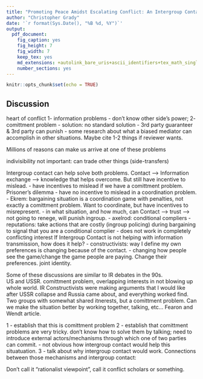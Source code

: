 ```yaml
---
title: "Promoting Peace Amidst Escalating Conflict: An Intergroup Contact Field Experiment in Nigeria - Ekrem Talk"
author: "Christopher Grady"
date: '`r format(Sys.Date(), "%B %d, %Y")`'
output:
  pdf_document:
    fig_caption: yes
    fig_height: 7
    fig_width: 7
    keep_tex: yes
    md_extensions: +autolink_bare_uris+ascii_identifiers+tex_math_single_backslash
    number_sections: yes
---
```


```r
knitr::opts_chunk$set(echo = TRUE)
```

## Discussion

heart of conflict
1- information problems
	- don't know other side's power; 
2- comittment problem
	- solution: no standard solution
	- 3rd party guaranteer & 3rd party can punish
		- some research about what a biased mediator can accomplish in other situations. Maybe cite 1-2 things if reviewer wants.

Millions of reasons can make us arrive at one of these problems

indivisibility not important: can trade other things (side-transfers)


Intergroup contact can help solve both problems. 
Contact --> Information exchange --> knowledge that helps overcome.  But still have incentive to mislead.
	- have incentives to mislead if we have a comittment problem. Prisoner's dilemma
	- have no incentive to mislead in a coordination problem.
	- Ekrem: bargaining situation is a coordination game with penalties, not exactly a comittment problem. Want to coordinate, but have incentives to misrepresent.
	- in what situation, and how much, can 
Contact --> trust --> not going to renege, will punish ingroup.
	- axelrod: conditional compliers
	- reputations: take actions that are costly (ingroup policing) during bargaining to signal that you are a conditional complier
		- does not work in completely conflicting interest
If Intergroup Contact is not helping with information transmission, how does it help?
	- constructivists: way I define my own preferences is changing because of the contact.
		- changing how people see the game/change the game people are paying. Change their preferences.  joint identity.

Some of these discussions are similar to IR debates in the 90s.  
US and USSR.  comittment problem, overlapping interests in not blowing up whole world.  IR Constructivists were making arguments that I would like after USSR collapse and Russia came about, and everything worked find.
Two groups with somewhat shared itnerests, but a comittment problem.  Can we make the situation better by working together, talking, etc...
Fearon and Wendt article.



1 - establish that this is comittment problem
2 - establish that comittment problems are very tricky.  don't know how to solve them by talking; need to introduce external actors/mechanisms through which one of two parties can commit.
	- not obvious how intergroup contact would help this situatuation.
3 - talk about why intergroup contact would work. Connections between those mechanisms and intergroup contact: 

Don't call it "rationalist viewpoint", call it conflict scholars or something.
